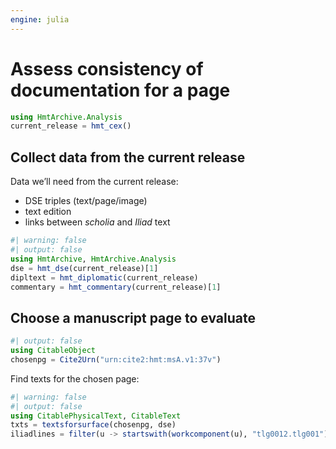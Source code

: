 ```yaml
---
engine: julia
---
```


# Assess consistency of documentation for a page


```julia
using HmtArchive.Analysis
current_release = hmt_cex()
```

## Collect data from the current release

Data we'll need from the current release:

- DSE triples (text/page/image)
- text edition
- links between *scholia* and *Iliad* text

```julia
#| warning: false
#| output: false
using HmtArchive, HmtArchive.Analysis
dse = hmt_dse(current_release)[1]
dipltext = hmt_diplomatic(current_release)
commentary = hmt_commentary(current_release)[1]

```



## Choose a manuscript page to evaluate

```julia
#| output: false
using CitableObject
chosenpg = Cite2Urn("urn:cite2:hmt:msA.v1:37v")
```

Find texts for the chosen page:

```julia
#| warning: false
#| output: false
using CitablePhysicalText, CitableText
txts = textsforsurface(chosenpg, dse)
iliadlines = filter(u -> startswith(workcomponent(u), "tlg0012.tlg001"), txts)
```